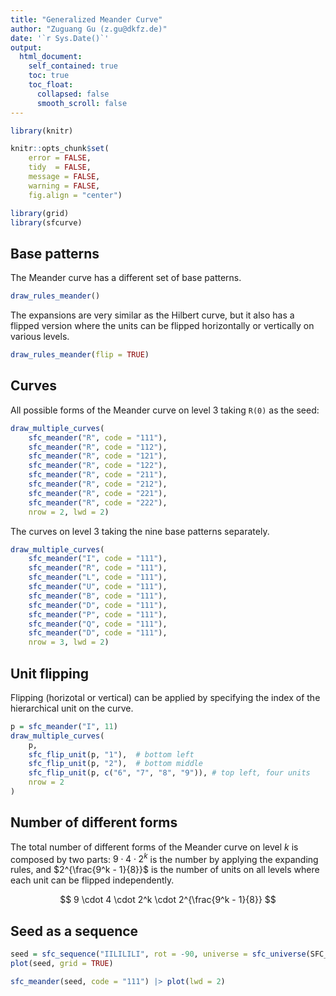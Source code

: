 ```yaml
---
title: "Generalized Meander Curve"
author: "Zuguang Gu (z.gu@dkfz.de)"
date: '`r Sys.Date()`'
output: 
  html_document:
    self_contained: true
    toc: true
    toc_float:
      collapsed: false
      smooth_scroll: false
---
```


```r
library(knitr)

knitr::opts_chunk$set(
    error = FALSE,
    tidy  = FALSE,
    message = FALSE,
    warning = FALSE,
    fig.align = "center")

library(grid)
library(sfcurve)
```


## Base patterns

The Meander curve has a different set of base patterns.

```r
draw_rules_meander()
```

The expansions are very similar as the Hilbert curve, but it also has a
flipped version where the units can be flipped horizontally or vertically
on various levels.

```r
draw_rules_meander(flip = TRUE)
```

## Curves

All possible forms of the Meander curve on level 3 taking `R(0)` as the seed:

```r
draw_multiple_curves(
    sfc_meander("R", code = "111"),
    sfc_meander("R", code = "112"),
    sfc_meander("R", code = "121"),
    sfc_meander("R", code = "122"),
    sfc_meander("R", code = "211"),
    sfc_meander("R", code = "212"),
    sfc_meander("R", code = "221"),
    sfc_meander("R", code = "222"),
    nrow = 2, lwd = 2)
```

The curves on level 3 taking the nine base patterns separately.

```r
draw_multiple_curves(
    sfc_meander("I", code = "111"),
    sfc_meander("R", code = "111"),
    sfc_meander("L", code = "111"),
    sfc_meander("U", code = "111"),
    sfc_meander("B", code = "111"),
    sfc_meander("D", code = "111"),
    sfc_meander("P", code = "111"),
    sfc_meander("Q", code = "111"),
    sfc_meander("D", code = "111"),
    nrow = 3, lwd = 2)
```

## Unit flipping

Flipping (horizotal or vertical) can be applied by specifying the index of the hierarchical unit on the curve.

```r
p = sfc_meander("I", 11)
draw_multiple_curves(
    p,
    sfc_flip_unit(p, "1"),  # bottom left
    sfc_flip_unit(p, "2"),  # bottom middle
    sfc_flip_unit(p, c("6", "7", "8", "9")), # top left, four units
    nrow = 2
)
```

## Number of different forms

The total number of different forms of the Meander curve on level $k$ is composed by two parts:
$9 \cdot 4 \cdot 2^k$ is the number by applying the expanding rules, and $2^{\frac{9^k - 1}{8}}$
is the number of units on all levels where each unit can be flipped independently.


$$
9 \cdot 4 \cdot 2^k \cdot 2^{\frac{9^k - 1}{8}}
$$

## Seed as a sequence

```r
seed = sfc_sequence("IILILILI", rot = -90, universe = sfc_universe(SFC_RULES_MEANDER))
plot(seed, grid = TRUE)
```

```r
sfc_meander(seed, code = "111") |> plot(lwd = 2)
```
